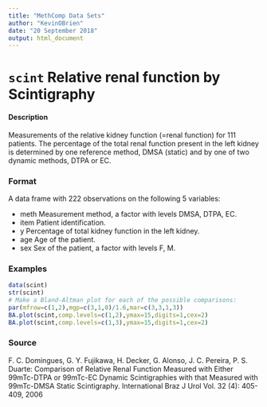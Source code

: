 ---
title: "MethComp Data Sets"
author: "KevinOBrien"
date: "20 September 2018"
output: html_document
---



``scint`` Relative renal function by Scintigraphy
==============================================

#### Description
Measurements of the relative kidney function (=renal function) for 111 patients. The percentage
of the total renal function present in the left kidney is determined by one reference method, DMSA
(static) and by one of two dynamic methods, DTPA or EC.

### Format
A data frame with 222 observations on the following 5 variables:

* meth Measurement method, a factor with levels DMSA, DTPA, EC.
* item Patient identification.
* y Percentage of total kidney function in the left kidney.
* age Age of the patient.
* sex Sex of the patient, a factor with levels F, M.

### Examples
```{r}
data(scint)
str(scint)
# Make a Bland-Altman plot for each of the possible comparisons:
par(mfrow=c(1,2),mgp=c(3,1,0)/1.6,mar=c(3,3,1,3))
BA.plot(scint,comp.levels=c(1,2),ymax=15,digits=1,cex=2)
BA.plot(scint,comp.levels=c(1,3),ymax=15,digits=1,cex=2)

```

### Source
F. C. Domingues, G. Y. Fujikawa, H. Decker, G. Alonso, J. C. Pereira, P. S. Duarte: Comparison
of Relative Renal Function Measured with Either 99mTc-DTPA or 99mTc-EC Dynamic Scintigraphies
with that Measured with 99mTc-DMSA Static Scintigraphy. International Braz J Urol Vol.
32 (4): 405-409, 2006
